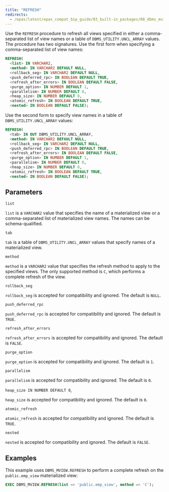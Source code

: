 ```yaml
---
title: "REFRESH"
redirects:
  - /epas/latest/epas_compat_bip_guide/03_built-in_packages/08_dbms_mview/02_refresh/ #generated for docs/epas/reorg-role-use-case-mode
---
```


Use the `REFRESH` procedure to refresh all views specified in either a comma-separated list of view names or a table of `DBMS_UTILITY.UNCL_ARRAY` values. The procedure has two signatures. Use the first form when specifying a comma-separated list of view names:

```sql
REFRESH(
  <list> IN VARCHAR2,
  <method> IN VARCHAR2 DEFAULT NULL,
  <rollback_seg> IN VARCHAR2 DEFAULT NULL,
  <push_deferred_rpc> IN BOOLEAN DEFAULT TRUE,
  <refresh_after_errors> IN BOOLEAN DEFAULT FALSE,
  <purge_option> IN NUMBER DEFAULT 1,
  <parallelism> IN NUMBER DEFAULT 0,
  <heap_size> IN NUMBER DEFAULT 0,
  <atomic_refresh> IN BOOLEAN DEFAULT TRUE,
  <nested> IN BOOLEAN DEFAULT FALSE);
```

Use the second form to specify view names in a table of `DBMS_UTILITY.UNCL_ARRAY` values:

```sql
REFRESH(
  <tab> IN OUT DBMS_UTILITY.UNCL_ARRAY,
  <method> IN VARCHAR2 DEFAULT NULL,
  <rollback_seg> IN VARCHAR2 DEFAULT NULL,
  <push_deferred_rpc> IN BOOLEAN DEFAULT TRUE,
  <refresh_after_errors> IN BOOLEAN DEFAULT FALSE,
  <purge_option> IN NUMBER DEFAULT 1,
  <parallelism> IN NUMBER DEFAULT 0,
  <heap_size> IN NUMBER DEFAULT 0,
  <atomic_refresh> IN BOOLEAN DEFAULT TRUE,
  <nested> IN BOOLEAN DEFAULT FALSE);
```

## Parameters

`list`

 `list` is a `VARCHAR2` value that specifies the name of a materialized view or a comma-separated list of materialized view names. The names can be schema-qualified.

`tab`

 `tab` is a table of `DBMS_UTILITY.UNCL_ARRAY` values that specify names of a materialized view.

`method`

 `method` is a `VARCHAR2` value that specifies the refresh method to apply to the specified views. The only supported method is `C`, which performs a complete refresh of the view.

`rollback_seg`

 `rollback_seg` is accepted for compatibility and ignored. The default is `NULL`.

`push_deferred_rpc`

 `push_deferred_rpc` is accepted for compatibility and ignored. The default is `TRUE`.

`refresh_after_errors`

 `refresh_after_errors` is accepted for compatibility and ignored. The default is `FALSE`.

`purge_option`

 `purge_option` is accepted for compatibility and ignored. The default is `1`.

`parallelism`

 `parallelism` is accepted for compatibility and ignored. The default is `0`.

`heap_size IN NUMBER DEFAULT 0`,

 `heap_size` is accepted for compatibility and ignored. The default is `0`.

`atomic_refresh`

 `atomic_refresh` is accepted for compatibility and ignored. The default is `TRUE`.

`nested`

 `nested` is accepted for compatibility and ignored. The default is `FALSE`.

## Examples

This example uses `DBMS_MVIEW.REFRESH` to perform a complete refresh on the `public.emp_view` materialized view:

```sql
EXEC DBMS_MVIEW.REFRESH(list => 'public.emp_view', method => 'C');
```

